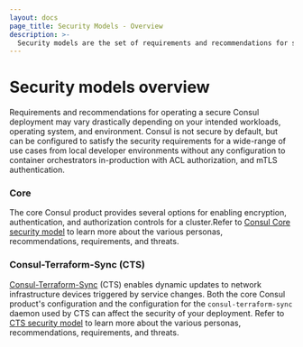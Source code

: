 ```yaml
---
layout: docs
page_title: Security Models - Overview
description: >-
  Security models are the set of requirements and recommendations for securely operating a Consul deployment. Learn about security models and how they differ between environments.
---
```


# Security models overview

Requirements and recommendations for operating a secure Consul deployment may vary drastically depending on your intended workloads, operating system, and environment. Consul is not secure by default, but can be configured to satisfy the security requirements for a wide-range of use cases from local developer environments without any configuration to container orchestrators in-production with ACL authorization, and mTLS authentication.

### Core

The core Consul product provides several options for enabling encryption, authentication, and authorization controls for a cluster.Refer to [Consul Core security model](/consul/docs/secure-consul/security-model/core) to learn more about the various personas, recommendations, requirements, and threats.

### Consul-Terraform-Sync (CTS)

[Consul-Terraform-Sync](/consul/docs/cts) (CTS) enables dynamic updates to network infrastructure devices triggered by service changes. Both the core Consul product's configuration and the configuration for the `consul-terraform-sync` daemon used by CTS can affect the security of your deployment. Refer to [CTS security model](/consul/docs/secure-consul/security-model/cts) to learn more about the various personas, recommendations, requirements, and threats.
